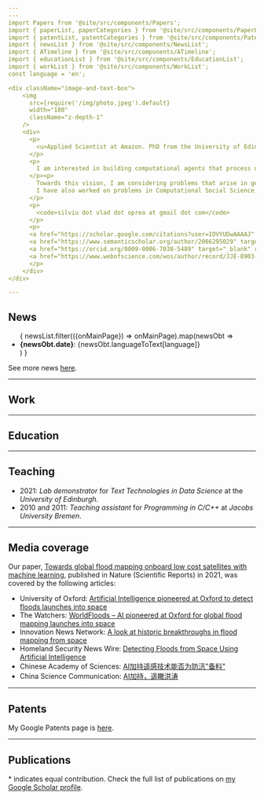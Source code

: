 ```yaml
---
---
import Papers from '@site/src/components/Papers';
import { paperList, paperCategories } from '@site/src/components/PaperList';
import { patentList, patentCategories } from '@site/src/components/PatentList';
import { newsList } from '@site/src/components/NewsList';
import { ATimeline } from '@site/src/components/ATimeline';
import { educationList } from '@site/src/components/EducationList';
import { workList } from '@site/src/components/WorkList';
const language = 'en';

<div className="image-and-text-box">
    <img
      src={require('/img/photo.jpeg').default}
      width="180"
      className="z-depth-1"
    />
    <div>
      <p>
        <u>Applied Scientist at Amazon. PhD from the University of Edinburgh.</u>
      </p>
      <p>
        I am interested in building computational agents that process natural language, and react in a manner that brings value to our lives.
      </p><p>
        Towards this vision, I am considering problems that arise in generative artificial intelligence, in particular as supported by large language models (LLMs), including knowledge grounding and in-context learning.
        I have also worked on problems in Computational Social Science, Figurative Language Comprehension, Machine Translation, and Computer Vision.
      </p>
      <p>
        <code>silviu dot vlad dot oprea at gmail dot com</code>
      </p>
      <p>
      <a href="https://scholar.google.com/citations?user=IOVYUDwAAAAJ" target="_blank" rel="noopener noreferrer" className="image-and-text-box-icon navbar__icon navbar__google_scholar"></a>
      <a href="https://www.semanticscholar.org/author/2066295029" target="_blank" rel="noopener noreferrer" className="image-and-text-box-icon navbar__icon navbar__semantic_scholar"></a>
      <a href="https://orcid.org/0009-0006-7038-5489" target="_blank" rel="noopener noreferrer" className="image-and-text-box-icon navbar__icon navbar__orcid"></a>
      <a href="https://www.webofscience.com/wos/author/record/JJE-8903-2023" target="_blank" rel="noopener noreferrer" className="image-and-text-box-icon navbar__icon navbar__clarivate"></a>
      </p>
    </div>
</div>

---
```


## News

<ul>
  {
    newsList.filter(({onMainPage}) => onMainPage).map(newsObt => <li>
      <b>{newsObt.date}</b>: {newsObt.languageToText[language]}
    </li>)
  }
</ul>

See more news [here](/news).

---

## Work

<ATimeline itemList={workList} />

---

## Education

<ATimeline itemList={educationList} />

---

## Teaching

- 2021: _Lab demonstrator_ for _Text Technologies in Data Science_ at the _University of Edinburgh_.
- 2010 and 2011: _Teaching assistant_ for _Programming in C/C++_ at _Jacobs University Bremen_.

---

## Media coverage

Our paper, [Towards global flood mapping onboard low cost satellites with machine learning](https://www.nature.com/articles/s41598-021-86650-z), published in Nature (Scientific Reports) in 2021, was covered by the following articles:

- University of Oxford: [Artificial Intelligence pioneered at Oxford to detect floods launches into space](https://www.ox.ac.uk/news/2021-06-29-artificial-intelligence-pioneered-oxford-detect-floods-launches-space)
- The Watchers: [WorldFloods – AI pioneered at Oxford for global flood mapping launches into space](https://watchers.news/2021/07/11/worldfloods-ai-pioneered-at-oxford-for-global-flood-mapping-launches-into-space/)
- Innovation News Network: [A look at historic breakthroughs in flood mapping from space](https://www.innovationnewsnetwork.com/historic-breakthroughs-in-flood-mapping-from-space/24369/?utm_source=rss&utm_medium=rss&utm_campaign=historic-breakthroughs-in-flood-mapping-from-space)
- Homeland Security News Wire: [Detecting Floods from Space Using Artificial Intelligence](https://www.homelandsecuritynewswire.com/dr20210712-detecting-floods-from-space-using-artificial-intelligence)
- Chinese Academy of Sciences: [AI加持遥感技术能否为防汛"备料"](https://www.cas.cn/kj/202107/t20210722_4799503.shtml)
- China Science Communication: [AI加持，遥瞰洪涛](https://www.kepuchina.cn/more/202107/t20210722_3010644.shtml)

---

## Patents

<Papers language="en" paperList={patentList} paperCategories={patentCategories} />


My Google Patents page is [here](https://patents.google.com/?inventor=Silviu+Oprea&oq=inventor:(Silviu+Oprea)).

---

## Publications

<Papers language="en" paperList={paperList} paperCategories={paperCategories} />

\* indicates equal contribution. Check the full list of publications on [my Google Scholar profile](https://scholar.google.com/citations?user=IOVYUDwAAAAJ).
